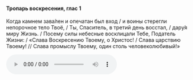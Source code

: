 #### Тропарь воскресения, глас 1

Когда камнем зава́лен и опечатан был вход / и воины стерегли непорочное тело Твоё, / Ты, Спаситель, в третий день восстал, / дару́я миру Жизнь. / Посему силы небесные восклицали Тебе, Податель Жизни: / «Слава Воскресению Твоему, о Христос! / Слава царствию Твоему! // Слава промыслу Твоему, один столь человеколюбивый!»

<audio controls>
    <source
        src="https://psmb-neos-resources.hb.bizmrg.com/target/psmb/0abb3ade90f9fde2e9fcf4d96a11683ed047fada/glass1.mp3"
        type="audio/mpeg"
    />
</audio>
